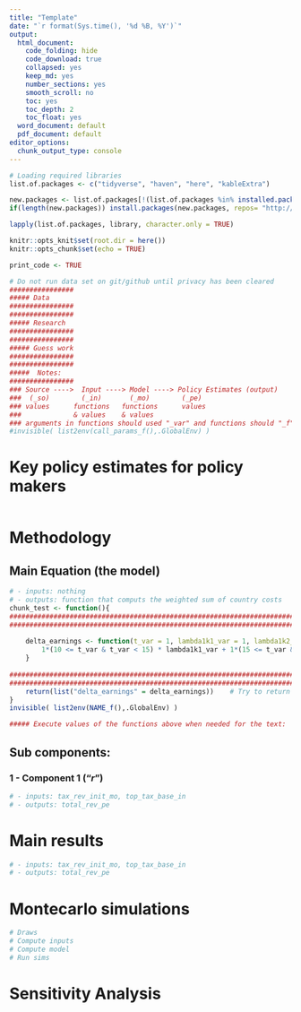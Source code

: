 ```yaml
---
title: "Template"
date: "`r format(Sys.time(), '%d %B, %Y')`"
output:
  html_document:
    code_folding: hide
    code_download: true
    collapsed: yes
    keep_md: yes
    number_sections: yes
    smooth_scroll: no
    toc: yes
    toc_depth: 2
    toc_float: yes
  word_document: default
  pdf_document: default
editor_options:
  chunk_output_type: console
---
```

\def\blue{\color{blue}}


```r
# Loading required libraries
list.of.packages <- c("tidyverse", "haven", "here", "kableExtra")

new.packages <- list.of.packages[!(list.of.packages %in% installed.packages()[,"Package"])]
if(length(new.packages)) install.packages(new.packages, repos= "http://cran.cnr.berkeley.edu/")

lapply(list.of.packages, library, character.only = TRUE)

knitr::opts_knit$set(root.dir = here())
knitr::opts_chunk$set(echo = TRUE)

print_code <- TRUE
``` 


```r
# Do not run data set on git/github until privacy has been cleared
################
##### Data  
################
################
##### Research
################
################
##### Guess work   
################
################
#####  Notes:
################
### Source ---->  Input ----> Model ----> Policy Estimates (output)
###  (_so)        (_in)       (_mo)        (_pe)
### values      functions   functions      values
###             & values    & values
### arguments in functions should used "_var" and functions should "_f"
#invisible( list2env(call_params_f(),.GlobalEnv) )
```


# Key policy estimates for policy makers  

```r
```

# Methodology

## Main Equation (the model)

\begin{equation}
y = f(x)
\label{eq:1}
\tag{1}
\end{equation}

```r
# - inputs: nothing
# - outputs: function that computs the weighted sum of country costs
chunk_test <- function(){
############################################################################### 
###############################################################################  
  
    delta_earnings <- function(t_var = 1, lambda1k1_var = 1, lambda1k2_var = 1, lambda1k3_var = 1) {
        1*(10 <= t_var & t_var < 15) * lambda1k1_var + 1*(15 <= t_var & t_var < 20) * lambda1k2_var + 1*(20 <= t_var) * lambda1k3_var
    }
    
############################################################################### 
###############################################################################  
    return(list("delta_earnings" = delta_earnings))    # Try to return only functions
}
invisible( list2env(NAME_f(),.GlobalEnv) )

##### Execute values of the functions above when needed for the text:

```

## Sub components:

### 1 - Component 1 ("$r$")

```r
# - inputs: tax_rev_init_mo, top_tax_base_in
# - outputs: total_rev_pe
```
# Main results
```r
# - inputs: tax_rev_init_mo, top_tax_base_in
# - outputs: total_rev_pe
```


# Montecarlo simulations  
```r
# Draws
# Compute inputs
# Compute model
# Run sims
```

# Sensitivity Analysis  
